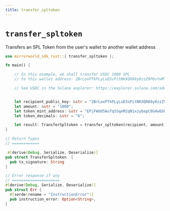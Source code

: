 ```yaml
---
title: transfer_spltoken
---
```


# `transfer_spltoken`
Transfers an SPL Token from the user's wallet to another wallet address

```rust
use mirrorworld_sdk_rust::{ transfer_spltoken };

fn main() {

    // In this example, we shall transfer USDC 1000 SPL
    // to this wallet address: 2BrLoxPTkPLyLuD3sPitNKXQRA9y8zzZ9P6vYwMTtgBL

    // See USDC in the Solana explorer: https://explorer.solana.com/address/EPjFWdd5AufqSSqeM2qN1xzybapC8G4wEGGkZwyTDt1v


    let recipient_public_key: &str = "2BrLoxPTkPLyLuD3sPitNKXQRA9y8zzZ9P6vYwMTtgBL";
    let amount: &str = "1000";
    let token_mint_address: &str = "EPjFWdd5AufqSSqeM2qN1xzybapC8G4wEGGkZwyTDt1v";
    let token_decimals: &str = "6";

    let result: TransferSpltoken = transfer_spltoken(recipient, amount).await?;
}

// Return Types
// ============

 #[derive(Debug, Serialize, Deserialize)]
pub struct TransferSpltoken  {
  pub tx_signature: String
}

// Error response if any
// =====================
#[derive(Debug, Serialize, Deserialize)]
pub struct Err {
  #[serde(rename = "InstructionError")]
  pub instruction_error: Option<String>,
}
```
